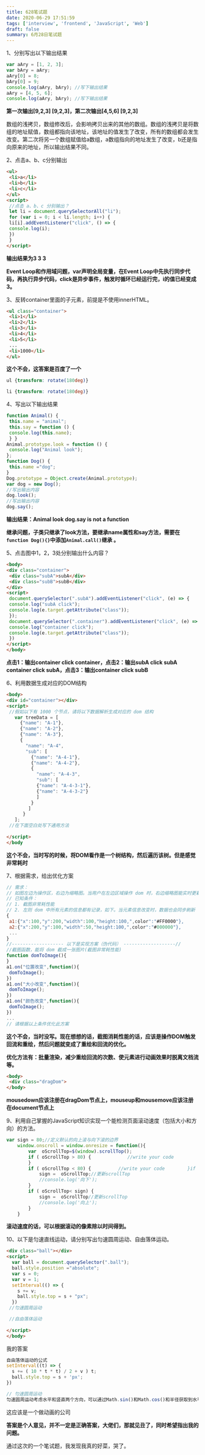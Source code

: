 ```yaml
---
title: 628笔试题
date: 2020-06-29 17:51:59
tags: ['interview', 'frontend', 'JavaScript', 'Web']
draft: false
summary: 6月28日笔试题
---
```


1、分别写出以下输出结果

``` js
var aAry = [1, 2, 3];
var bAry = aAry;
aAry[0] = 8;
bAry[0] = 9;
console.log(aAry, bAry); //写下输出结果
aAry = [4, 5, 6];
console.log(aAry, bAry); //写下输出结果
```

**第一次输出[9,2,3] [9,2,3]，第二次输出[4,5,6] [9,2,3]**

数组的浅拷贝，数组修改后，会影响拷贝出来的其他的数组。数组的浅拷贝是将数组的地址赋值，数组都指向该地址，该地址的值发生了改变，所有的数组都会发生改变。第二次将另一个数组赋值给a数组，a数组指向的地址发生了改变，b还是指向原来的地址，所以输出结果不同。

2、点击a、b、c分别输出

``` html
<ul>
 <li>a</li>
 <li>b</li>
 <li>c</li>
</ul>
<script>
 //点击 a、b、c 分别输出？
 let li = document.querySelectorAll("li");
 for (var i = 0; i < li.length; i++) {
 li[i].addEventListener("click", () => {
 console.log(i);
 })
 }
</script>
```

**输出结果为3 3 3**

**Event Loop和作用域问题，var声明全局变量，在Event Loop中先执行同步代码，再执行异步代码，click是异步事件，触发时循环已经运行完，i的值已经变成3。**

3、反转container里面的子元素，前提是不使用innerHTML。

``` html
<ul class="container">
 <li>1</li>
 <li>2</li>
 <li>3</li>
 <li>4</li>
 <li>5</li>
 ...
 <li>1000</li>
</ul>
```

**这个不会，这答案是百度了一个**

``` css
ul {transform: rotate(180deg)}

li {transform: rotate(180deg)}
```

4、写出以下输出结果

``` js
function Animal() {
 this.name = "animal";
 this.say = function () {
 console.log(this.name);
 } }
Animal.prototype.look = function () {
 console.log("Animal look");
};
function Dog() {
 this.name ="dog";
}
Dog.prototype = Object.create(Animal.prototype);
var dog = new Dog();
//写出输出内容
dog.look();
//写出输出内容
dog.say();
```

**输出结果：Animal look  dog.say is not a function**

**继承问题，子类只继承了look方法，要继承name属性和say方法，需要在`function Dog(){}`中添加`Animal.call()`继承 。**

5、点击图中1，2，3处分别输出什么内容？

``` html
<body>
<div class="container">
 <div class="subA">subA</div>
 <div class="subB">subB</div>
</div>
<script>
 document.querySelector(".subA").addEventListener("click", (e) => {
 console.log("subA click");
 console.log(e.target.getAttribute("class"));
 });
 document.querySelector(".container").addEventListener("click", (e) => {
 console.log("container click");
 console.log(e.target.getAttribute("class"));
 })
</script>
</body>
```


**点击1：输出container click  container，点击2：输出subA click subA container click subA，点击3：输出container click subB**

6、利用数据生成对应的DOM结构

``` html
<body>
<div id="container"></div>
<script>
 //假如以下有 1000 个节点，请将以下数据解析生成对应的 dom 结构
   var treeData = [
     {"name": "A-1"},
     {"name": "A-2"},
     {"name": "A-3"},
     {
       "name": "A-4",
       "sub": [
         {"name": "A-4-1"},
         {"name": "A-4-2"},
         {
           "name": "A-4-3",
 		   "sub": [
		   {"name": "A-4-3-1"},
		   {"name": "A-4-3-2"}
 		   ]
 		 }
        ]
      }
   ];
 //在下面空白处写下通用方法
 
</script>
</body
```

**这个不会，当时写的时候，将DOM看作是一个树结构，然后遍历该树。但是感觉非常耗时**

7、根据需求，给出优化方案

``` 	js
// 需求：
// 如图左边为操作区，右边为缩略图。当用户在左边区域操作 dom 时，右边缩略图能实时更新
// 已知条件：
// 1. 截图非常耗性能
// 2. 左则 dom 中所有元素的信息都有记录，如下。当元素信息改变时，数据也会同步刷新
{ 
 a1:{"x":100,"y":200,"width":100,"height:100,",color":"#FF0000"},
 a2:{"x":200,"y":100,"width":50,"height:100,",color":"#000000"},
 ...
}
//------------------- 以下是实现方案（伪代码） -------------------//
//截图函数，能将 dom 截成一张图片(截图非常耗性能)
function domToImage(){
}
a1.on("位置改变",function(){
 domToImage();
})
a1.on("大小改变",function(){
 domToImage();
})
a1.on("颜色改变",function(){
 domToImage();
})
...
// 请根据以上条件优化此方案
```

**这个不会，当时没写。现在想想的话，截图消耗性能的话，应该是操作DOM触发回流和重绘，然后问题就变成了重绘和回流的优化。**

**优化方法有：批量渲染，减少重绘回流的次数、使元素进行动画效果时脱离文档流等。**

``` html
<body>
 <div class="dragDom">
</body>
```

**mousedown应该注册在dragDom节点上，mouseup和mousemove应该注册在document节点上**

9、利用自己掌握的JavaScript知识实现一个能检测页面滚动速度（包括大小和方向）的方法。

``` js
var sign = 80;//定义默认的向上滚与向下滚的边界
    window.onscroll = window.onresize = function(){
        var  oScrollTop=$(window).scrollTop();
        if ( oScrollTop > 80) {　　　　　　　　//write your code
        }
        if ( oScrollTop < 80) {　　　　　　//write your code　　　　　}if ( oScrollTop > sign) {
            sign =  oScrollTop;//更新scrollTop
            //console.log('向下');
        }
        if ( oScrollTop< sign) {
            sign =  oScrollTop//更新scrollTop
            //console.log('向上');
        }
    }
```

**滚动速度的话，可以根据滚动的像素除以时间得到。**

10、以下是匀速直线运动，请分别写出匀速圆周运动、自由落体运动。

``` html
<div class="ball"></div>
<script>
  var ball = document.querySelector(".ball");
  ball.style.position ="absolute";
  var s = 0;
  var v = 1;
  setInterval(() => {
    s += v;
    ball.style.top = s + "px";
  })
 //匀速圆周运动

 //自由落体运动
 
</script>
</body>
```

我的答案

``` js
自由落体运动的公式
setInterval((t) => {
  s += ( 10 * t * t) / 2 + v ) t;
  ball.style.top = s + 'px';
})

// 匀速圆周运动
匀速圆周运动考虑水平和竖直两个方向，可以通过Math.sin()和Math.cos()和半径获取到水平和竖直方向的距离
```

这应该是一个做动画的公司

**答案是个人意见，并不一定是正确答案，大佬们，那就见丑了，同时希望指出我的问题。**

通过这次的一个笔试题，我发现我真的好菜，哭了。
